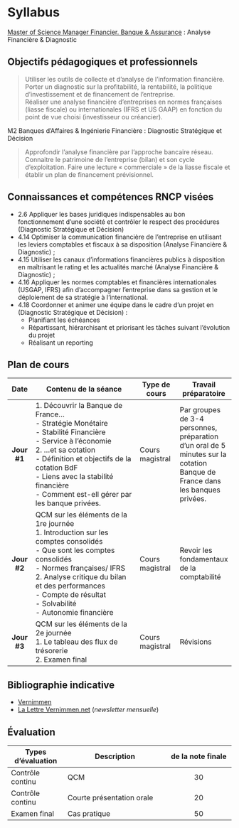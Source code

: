 # Syllabus {.unnumbered}

[Master of Science Manager Financier. Banque & Assurance](https://www.inseec.com/program/msc-manager-financier-banque-assurance/) :  Analyse Financière & Diagnostic

## Objectifs pédagogiques et professionnels

> Utiliser les outils de collecte et d’analyse de l’information financière.
> Porter un diagnostic sur la profitabilité, la rentabilité, la politique d’investissement et de financement de l’entreprise.  
> Réaliser une analyse financière d’entreprises en normes françaises (liasse fiscale) ou internationales (IFRS et US GAAP) en fonction du point de vue choisi (investisseur ou créancier).

M2 Banques d’Affaires & Ingénierie Financière : Diagnostic Stratégique et Décision

> Approfondir l’analyse financière par l’approche bancaire réseau.
> Connaitre le patrimoine de l’entreprise (bilan) et son cycle d’exploitation.
> Faire une lecture « commerciale » de la liasse fiscale et établir un plan de financement prévisionnel.

## Connaissances et compétences RNCP visées

- 2.6 Appliquer les bases juridiques indispensables au bon fonctionnement d’une société et contrôler le respect des procédures (Diagnostic Stratégique et Décision)
- 4.14 Optimiser la communication financière de l’entreprise en utilisant les leviers comptables et fiscaux à sa disposition (Analyse Financière & Diagnostic) ;
- 4.15 Utiliser les canaux d’informations financières publics à disposition en maîtrisant le rating et les actualités marché (Analyse Financière & Diagnostic) ;
- 4.16 Appliquer les normes comptables et financières internationales (USGAP, IFRS) afin d’accompagner l’entreprise dans sa gestion et le déploiement de sa stratégie à l’international.
- 4.18 Coordonner et animer une équipe dans le cadre d’un projet en (Diagnostic Stratégique et Décision) :
  - Planifiant les échéances
  - Répartissant, hiérarchisant et priorisant les tâches suivant l’évolution du projet
  - Réalisant un reporting

## Plan de cours

| Date        | Contenu de la séance                                | Type de cours      | Travail préparatoire |
| :---------: | --------------------------------------------------- | ------------------ | -------------------- |
| **Jour #1** | 1. Découvrir la Banque de France… <br> - Stratégie Monétaire <br> - Stabilité Financière <br> - Service à l’économie <br> 2. …et sa cotation <br> - Définition et objectifs de la cotation BdF <br> - Liens avec la stabilité financière <br> - Comment est-ell gérer par les banque privées.   | Cours magistral | Par groupes de 3-4 personnes, préparation d’un oral de 5 minutes sur la cotation Banque de France dans les banques privées. |
| **Jour #2** | QCM sur les éléments de la 1re journée <br> 1. Introduction sur les comptes consolidés <br> - Que sont les comptes consolidés <br> - Normes françaises/ IFRS <br> 2. Analyse critique du bilan et des performances <br> - Compte de résultat <br> - Solvabilité <br> -  Autonomie financière | Cours magistral | Revoir les fondamentaux de la comptabilité |
| **Jour #3** | QCM sur les éléments de la 2e journée <br> 1. Le tableau des flux de trésorerie <br> 2. Examen final | Cours magistral | Révisions |


## Bibliographie indicative

- [Vernimmen](https://www.vernimmen.net/Vernimmen/Qu_est_ce_que_le_vernimmen.php)
- [La Lettre Vernimmen.net](https://www.vernimmen.net/Lire/Lettre_Vernimmen.php) (_newsletter mensuelle_)

## Évaluation 

| Types d’évaluation | Description                       | $%$ de la note finale |
| ------------------ | --------------------------------- | :-------------------: |
| Contrôle continu   | QCM                               |        30 $%$         |
| Contrôle continu   | Courte présentation orale         |        20 $%$         |
| Examen final       | Cas pratique                      |        50 $%$         |